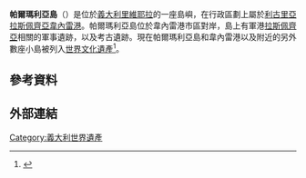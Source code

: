 '''帕爾瑪利亞島'''（{{lang-it|Isola della Palmaria}}）是位於[[義大利|義大利]][[義大利里維耶拉|里維耶拉]]的一座島嶼，在行政區劃上屬於[[利古里亞|利古里亞]][[拉斯佩齊亞|拉斯佩齊亞]][[韋內雷港|韋內雷港]]。帕爾瑪利亞島位於韋內雷港市區對岸，島上有軍港[[拉斯佩齊亞|拉斯佩齊亞]]相關的軍事遺跡，以及考古遺跡。現在帕爾瑪利亞島和韋內雷港以及附近的另外數座小島被列入[[世界文化遺產|世界文化遺產]]<ref>{{cite web|url=http://whc.unesco.org/en/list/826|title=Portovenere, Cinque Terre, and the Islands (Palmaria, Tino and Tinetto)|publisher=UNESCO|date=|accessdate=2014-11-04|archive-date=2017-07-11|archive-url=https://web.archive.org/web/20170711133433/http://whc.unesco.org/en/list/826|dead-url=no}}</ref>。

== 參考資料 ==
{{reflist}}

== 外部連結 ==
{{commonscat|Palmaria (Isola)}}

{{意大利世界遗产}}

[[Category:義大利世界遺產|Category:義大利世界遺產]]